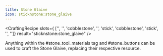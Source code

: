 ```yaml
---
title: Stone Glaive
icon: sticknstone:stone_glaive
---
```


<CraftingRecipe
slots={
        ['', '', 'cobblestone',
        '', 'stick', 'cobblestone',
        'stick', '', '']}
result="sticknstone:stone_glaive"
/>

Anything within the #stone_tool_materials tag and #stone_buttons can be used to craft the Stone Glaive, replacing their respective resource.